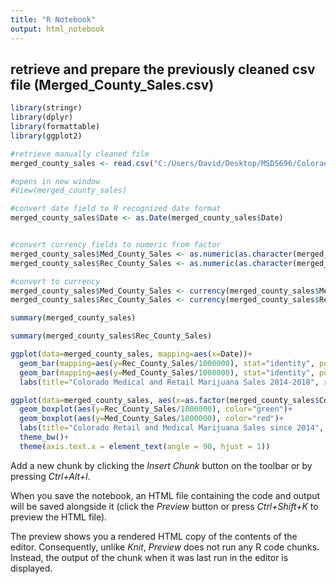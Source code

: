 ---
title: "R Notebook"
output: html_notebook
---

## retrieve and prepare the previously cleaned csv file (Merged_County_Sales.csv)

```{r}
library(stringr)
library(dplyr)
library(formattable)
library(ggplot2)

#retrieve manually cleaned file
merged_county_sales <- read.csv("C:/Users/David/Desktop/MSDS696/Colorado MJ Datasets/Merged_County_Sales.csv", header=TRUE, colClasses = c("character", "character", "factor", "character", "character"))

#opens in new window
#View(merged_county_sales)

#convert date field to R recognized date format
merged_county_sales$Date <- as.Date(merged_county_sales$Date)


#convert currency fields to numeric from factor
merged_county_sales$Med_County_Sales <- as.numeric(as.character(merged_county_sales$Med_County_Sales))
merged_county_sales$Rec_County_Sales <- as.numeric(as.character(merged_county_sales$Rec_County_Sales))

#convert to currency
merged_county_sales$Med_County_Sales <- currency(merged_county_sales$Med_County_Sales, symbol="$", big.mark=",", digits = 0L)
merged_county_sales$Rec_County_Sales <- currency(merged_county_sales$Rec_County_Sales, symbol="$", big.mark=",", digits = 0L)

summary(merged_county_sales)

summary(merged_county_sales$Rec_County_Sales)

ggplot(data=merged_county_sales, mapping=aes(x=Date))+
  geom_bar(mapping=aes(y=Rec_County_Sales/1000000), stat="identity", position="dodge", fill="green")+
  geom_bar(mapping=aes(y=Med_County_Sales/1000000), stat="identity", position="dodge", fill="red")+
  labs(title="Colorado Medical and Retail Marijuana Sales 2014-2018", x= "Year", y= "Sales per $1M")

ggplot(data=merged_county_sales, aes(x=as.factor(merged_county_sales$County)))+
  geom_boxplot(aes(y=Rec_County_Sales/1000000), color="green")+
  geom_boxplot(aes(y=Med_County_Sales/1000000), color="red")+
  labs(title="Colorado Retail and Medical Marijuana Sales since 2014", x= "Colorado County", y= "Sales per $1M")+
  theme_bw()+
  theme(axis.text.x = element_text(angle = 90, hjust = 1))

```




Add a new chunk by clicking the *Insert Chunk* button on the toolbar or by pressing *Ctrl+Alt+I*.

When you save the notebook, an HTML file containing the code and output will be saved alongside it (click the *Preview* button or press *Ctrl+Shift+K* to preview the HTML file).

The preview shows you a rendered HTML copy of the contents of the editor. Consequently, unlike *Knit*, *Preview* does not run any R code chunks. Instead, the output of the chunk when it was last run in the editor is displayed.
